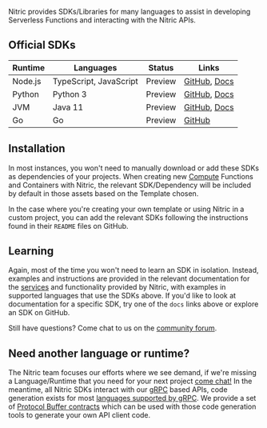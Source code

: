Nitric provides SDKs/Libraries for many languages to assist in developing Serverless Functions and interacting with the Nitric APIs.

## Official SDKs

| **Runtime** | **Languages**          | **Status** | **Links**                                                                                            |
| ----------- | ---------------------- | ---------- | ---------------------------------------------------------------------------------------------------- |
| Node.js     | TypeScript, JavaScript | Preview    | [GitHub](https://github.com/nitrictech/node-sdk), [Docs](https://github.com/nitrictech/node-sdk/)    |
| Python      | Python 3               | Preview    | [GitHub](https://github.com/nitrictech/python-sdk), [Docs](https://nitrictech.github.io/python-sdk/) |
| JVM         | Java 11                | Preview    | [GitHub](https://github.com/nitrictech/java-sdk), [Docs](https://javadoc.io/doc/io.nitric/java-sdk)  |
| Go          | Go                     | Preview    | [GitHub](https://github.com/nitrictech/go-sdk)                                                       |

## Installation

In most instances, you won't need to manually download or add these SDKs as dependencies of your projects. When creating new [Compute](/docs/intro/concepts/compute) Functions and Containers with Nitric, the relevant SDK/Dependency will be included by default in those assets based on the Template chosen.

In the case where you're creating your own template or using Nitric in a custom project, you can add the relevant SDKs following the instructions found in their `README` files on GitHub.

## Learning

Again, most of the time you won't need to learn an SDK in isolation. Instead, examples and instructions are provided in the relevant documentation for the [services](/docs/intro/concepts/nitric-apis) and functionality provided by Nitric, with examples in supported languages that use the SDKs above. If you'd like to look at documentation for a specific SDK, try one of the `docs` links above or explore an SDK on GitHub.

Still have questions? Come chat to us on the [community forum](https://github.com/nitrictech/nitric/discussions).

## Need another language or runtime?

The Nitric team focuses our efforts where we see demand, if we're missing a Language/Runtime that you need for your next project [come chat!](https://github.com/nitrictech/nitric/discussions) In the meantime, all Nitric SDKs interact with our [gRPC](https://grpc.io/) based APIs, code generation exists for most [languages supported by gRPC](https://grpc.io/docs/languages/). We provide a set of [Protocol Buffer contracts](https://github.com/nitrictech/contracts) which can be used with those code generation tools to generate your own API client code.
